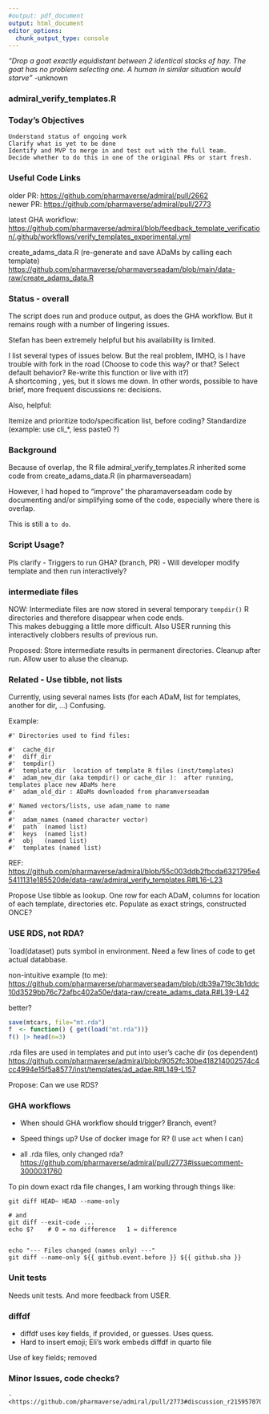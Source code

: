 ```yaml
---
#output: pdf_document
output: html_document
editor_options: 
  chunk_output_type: console
---
```




*"Drop a goat exactly equidistant between 2 identical stacks of hay.   The goat has no problem selecting one.  A human in similar situation would starve" *  -unknown

### admiral_verify_templates.R

### Today's Objectives

    Understand status of ongoing work
    Clarify what is yet to be done
    Identify and MVP to merge in and test out with the full team.
    Decide whether to do this in one of the original PRs or start fresh.

### Useful Code Links

older PR:  <https://github.com/pharmaverse/admiral/pull/2662>  
newer PR:  <https://github.com/pharmaverse/admiral/pull/2773>

latest GHA workflow: <https://github.com/pharmaverse/admiral/blob/feedback_template_verification/.github/workflows/verify_templates_experimental.yml>

create_adams_data.R (re-generate and save ADaMs by calling each template)
<https://github.com/pharmaverse/pharmaverseadam/blob/main/data-raw/create_adams_data.R>

### Status - overall

The script does run and produce output, as does the GHA workflow.  But it remains rough with a number of lingering issues.

Stefan has been extremely helpful but his availability is limited.

I list several types of issues below.  But the real problem, IMHO, is I have trouble with fork in the road (Choose to code this way?  or that?   Select default behavior?  Re-write this function or live with it?)  
A shortcoming , yes, but it slows me down.
In other words, possible to have brief, more frequent discussions re: decisions.

Also, helpful:

Itemize and prioritize todo/specification list, before coding?
Standardize (example:  use cli_*,  less paste0 ?)

### Background

Because of overlap, the R file admiral_verify_templates.R inherited some code from create_adams_data.R (in pharmaverseadam)

However, I had hoped to "improve" the pharamaverseadam code by documenting and/or simplifying some of the code, especially where there is overlap.

This is still a `to do`.

### Script Usage?

Pls clarify
- Triggers to run GHA? (branch, PR)
- Will developer modify template and then run interactively?

### intermediate files
NOW:
Intermediate files are now stored in several temporary `tempdir()` R directories and therefore disappear when code ends.  
This makes debugging a little more difficult.  Also USER running this interactively clobbers results of previous run.

Proposed:  Store intermediate results in permanent directories. Cleanup after run.  Allow user to aluse the cleanup. 

### Related - Use tibble, not lists
Currently, using several names lists (for each ADaM, list for templates, another for dir, ...) Confusing.

Example:  
```
#' Directories used to find files:

#'  cache_dir
#'  diff_dir
#'  tempdir()
#'  template_dir  location of template R files (inst/templates)
#'  adam_new_dir (aka tempdir() or cache_dir ):  after running, templates place new ADaMs here
#'  adam_old_dir : ADaMs downloaded from pharamverseadam
```

```
#' Named vectors/lists, use adam_name to name
#'
#'  adam_names (named character vector)
#'  path  (named list)
#'  keys  (named list)
#'  obj   (named list)
#'  templates (named list)
```
REF:
<https://github.com/pharmaverse/admiral/blob/55c003ddb2fbcda6321795e45411131e185520de/data-raw/admiral_verify_templates.R#L16-L23>

Propose
Use tibble as lookup.
One row for each ADaM, columns for location of each template, directories etc.
Populate as exact strings, constructed ONCE?   

### USE RDS, not RDA?
`load(dataset) puts symbol in environment.  Need a few lines of code to get actual databbase.

non-intuitive example (to me):
<https://github.com/pharmaverse/pharmaverseadam/blob/db39a719c3b1ddc10d3529bb76c72afbc402a50e/data-raw/create_adams_data.R#L39-L42>

better?
```r
save(mtcars, file="mt.rda")
f  <- function() { get(load("mt.rda"))}
f() |> head(n=3)
```

.rda files are used in templates and put into user's cache dir (os dependent)
<https://github.com/pharmaverse/admiral/blob/9052fc30be418214002574c4cc4994e15f5a8577/inst/templates/ad_adae.R#L149-L157>

Propose:  Can we use RDS?

### GHA workflows

- When should GHA workflow should trigger?   Branch, event?
- Speed things up?  Use of docker image for R? (I use `act` when I can)

- all .rda files, only changed rda?
<https://github.com/pharmaverse/admiral/pull/2773#issuecomment-3000031760>

To pin down exact rda file changes, I am working through things like:
```
git diff HEAD~ HEAD --name-only

# and
git diff --exit-code ...
echo $?    # 0 = no difference   1 = difference


echo "--- Files changed (names only) ---"
git diff --name-only ${{ github.event.before }} ${{ github.sha }}

```

### Unit tests
Needs unit tests. And more feedback from USER.


### diffdf
- diffdf uses key fields, if provided, or guesses.  Uses quess.
- Hard to insert emoji;  Eli's work embeds diffdf in quarto file

Use of key fields;  removed


###  Minor Issues, code checks?
	- <https://github.com/pharmaverse/admiral/pull/2773#discussion_r2159570703>


